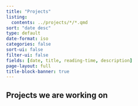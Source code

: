 ```yaml
---
title: "Projects"
listing:
  contents: ../projects/*/*.qmd
sort: "date desc"
type: default
date-format: iso
categories: false
sort-ui: false
filter-ui: false
fields: [date, title, reading-time, description]
page-layout: full
title-block-banner: true
---
```


## Projects we are working on